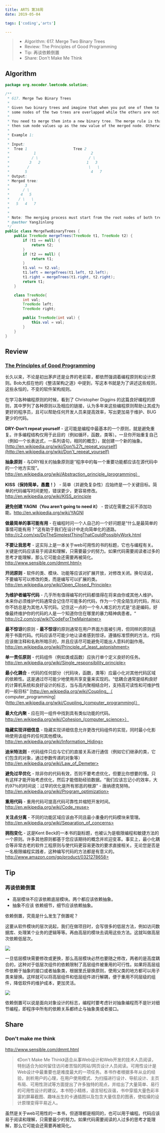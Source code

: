 ```yaml
---
title: ARTS 第38周
date: 2019-05-04

tags: ['coding','arts']

---
```


> - Algorithm: 617. Merge Two Binary Trees
> - Review: The Principles of Good Programming
> - Tip: 再谈依赖倒置
> - Share: Don't Make Me Think

## Algorithm

```java
package org.nocoder.leetcode.solution;

/**
 * 617. Merge Two Binary Trees
 *
 * Given two binary trees and imagine that when you put one of them to cover the other,
 * some nodes of the two trees are overlapped while the others are not.
 *
 * You need to merge them into a new binary tree. The merge rule is that if two nodes overlap,
 * then sum node values up as the new value of the merged node. Otherwise, the NOT null node will be used as the node of new tree.
 *
 * Example 1:
 *
 * Input:
 * 	Tree 1                     Tree 2
 *           1                         2
 *          / \                       / \
 *         3   2                     1   3
 *        /                           \   \
 *       5                             4   7
 * Output:
 * Merged tree:
 * 	     3
 * 	    / \
 * 	   4   5
 * 	  / \   \
 * 	 5   4   7
 *
 *
 * Note: The merging process must start from the root nodes of both trees.
 * @author YangJinlong
 */
public class MergeTwoBinaryTrees {
    public TreeNode mergeTrees(TreeNode t1, TreeNode t2) {
        if (t1 == null) {
            return t2;
        }
        if (t2 == null) {
            return t1;
        }
        t1.val += t2.val;
        t1.left = mergeTrees(t1.left, t2.left);
        t1.right = mergeTrees(t1.right, t2.right);
        return t1;
    }

    class TreeNode{
        int val;
        TreeNode left;
        TreeNode right;

        public TreeNode(int val) {
            this.val = val;
        }
    }
}
```


## Review

### [The Principles of Good Programming](https://www.artima.com/weblogs/viewpost.jsp?thread=331531)

长久以来，不论是初出茅庐还是业界的老前辈，都依然强调着编程原则和设计原则。Bob大叔在他的《整洁架构之道》中提到，写这本书就是为了讲述这些规则，这些永恒的，不变的软件架构规则。

在学习各种编程原则的时候，看到了 Christopher Diggins 的这篇良好编程的原则，其中罗列了各种原则以及相应的链接，认为多年来这些编程原则帮助让其成为更好的程序员，且可以帮助任何开发人员来提高效率，写出更加易于维护、BUG更少的代码。

**DRY-Don‘t repeat yourself** - 这可能是编程中最基本的一个原则，就是避免重复。许多编程结构仅用于此目的（例如循环，函数，类等）。一旦你开始重复自己（例如一个长表达式，一系列语句，相同的概念），就创建一个新的抽象。 [http://en.wikipedia.org/wiki/Don%27t_repeat_yourself](http://en.wikipedia.org/wiki/Don't_repeat_yourself)

**抽象原则** - 与DRY相关的抽象原则是“程序中的每一个重要功能都应该在源代码中的一个地方实现”。http://en.wikipedia.org/wiki/Abstraction_principle_(programming）

**KISS（保持简单，愚蠢！）** - 简单（并避免复杂性）应始终是一个关键目标。简单的代码编写时间更短，错误更少，更容易修改。 http://en.wikipedia.org/wiki/KISS_principle

**避免创建 YAGNI（You aren‘t going to need it）** - 尝试在需要之前不添加功能。http://en.wikipedia.org/wiki/YAGNI

**做最简单的事可能有用** - 在编程时问一个人自己的一个好问题是“什么是最简单的事情可能有用？”这有助于我们在设计中走向简单化的道路。http://c2.com/xp/DoTheSimplestThingThatCouldPossiblyWork.html

**不要让我思考** - 这实际上是一本关于web可用性的书的标题，它也与编程有关。关键是代码应该易于阅读和理解，只需要最少的努力。如果代码需要阅读者过多的思考才能理解，那么它可能会还需要再被简化。 http://www.sensible.com/dmmt.html>

**开闭原则** - 软件的类、模块、功能等应该对扩展开放，对修改关闭。换句话说，不要编写可以修改的类，而是编写可以扩展的类。http://en.wikipedia.org/wiki/Open_Closed_Principle>

**为维护者编写代码** - 几乎所有值得编写的代码都值得在将来由你或其他人维护。未来你必须维护代码通常会记住尽可能多的代码，作为一个完全陌生的代码，所以你不妨总是为其他人写代码。记住这一点的一个令人难忘的方式是“总是编码，好像最终维护你的代码的人是一个知道你住在哪里的暴力精神病患者。“ http://c2.com/cgi/wiki?CodeForTheMaintainer>

**最不惊讶**的原则 - **最不惊讶**的原则通常在用户界面方面被引用，但同样的原则适用于书面代码。代码应该尽可能少地让读者感到惊讶。遵循标准惯例的方法，代码应该做注释和名称所暗示的，并且应该尽可能避免可能出人意料的副作用。 http://en.wikipedia.org/wiki/Principle_of_least_astonishment>

**单一责任原则** - 代码组件（例如类或函数）应执行单个定义良好的任务。 http://en.wikipedia.org/wiki/Single_responsibility_principle>

**最小化耦合** - 代码的任何部分（代码块，函数，类等）应最小化对其他代码区域的依赖性。这是通过尽可能少地使用共享变量来实现的。“低耦合通常是结构良好的计算机系统和良好设计的标志，当与高内聚相结合时，支持高可读性和可维护性的一般目标” [http://en.wikipedia.org/wiki/Coupling_（ computer_programming](http://en.wikipedia.org/wiki/Coupling_(computer_programming)）

**最大化内聚** - 应在同一组件中找到具有类似功能的代码。 http://en.wikipedia.org/wiki/Cohesion_(computer_science>）

**隐藏实现详细信息** - 隐藏实现详细信息允许更改代码组件的实现，同时最小化影响使用该组件的任何其他模块。 http://en.wikipedia.org/wiki/Information_Hiding>

**迪米特法则** - 代码组件只应与它们的直接关系进行通信（例如它们继承的类，它们包含的对象，通过参数传递的对象等） http://en.wikipedia.org/wiki/Law_of_Demeter>

**避免过早优化** - 除非你的代码有效，否则不要考虑优化，但要比你想要的慢。只有这样才能开始考虑优化，然后才能借助经验数据。“我们应该忘记小的效率，大约97％的时间说：过早的优化是所有邪恶的根源” - 唐纳德克努特。 http://en.wikipedia.org/wiki/Program_optimization>

**重用代码** - 重用代码可提高代码可靠性并缩短开发时间。 http://en.wikipedia.org/wiki/Code_reuse>

**关注点分离** - 不同的功能区域应该由不同且最小重叠的代码模块来管理。 http://en.wikipedia.org/wiki/Separation_of_concerns>

**拥抱变化** - 这是Kent Beck的一本书的副标题，也被认为是极限编程和敏捷方法的一个原则。许多其他原则都基于您应该期待的概念并欢迎变革。事实上，最小化耦合等非常古老的软件工程原则与使代码更容易更改的要求直接相关。无论您是否是一名极限编程实践者，这种编写代码的方法都是有意义的。http://www.amazon.com/gp/product/0321278658>

## Tip

### 再谈依赖倒置

- 高层模块不应该依赖底层模块。两个都应该依赖抽象。
- 抽象不应该 依赖细节，细节应该依赖抽象。

依赖倒置，究竟是什么发生了倒置呢？

这要从软件模块的层次说起，我们在做项目时，会写很多的低层方法，例如访问数据库、处理某个业务的逻辑等等。再由高层的模块去调用这些方法。这就叫做高层次依赖低层次。

![](./images/images/高层依赖低层.png)

一旦低层模块需要修改或更换，那么高层模块必然也要随之修改，两者的是高度耦合的，这种对于低层次组件的依赖限制了高层组件被重用的可行性。如果将高层组件依赖于抽象的接口或者抽象类，根据里氏替换原则，使用父类的地方都可以用子类来替换。这样就可以将高层组件和低层组件进行解耦，便于重用不同层级的组件，降低软件的维护成本，更加灵活。

![](./images/images/依赖倒置-高层依赖接口.png)

依赖倒置可以说是面向对象设计的标志，编程时要考虑针对抽象编程而不是针对细节编程，即程序中所有的依赖关系都终止与抽象类或者接口。


## Share

### Don't make me think

http://www.sensible.com/dmmt.html

> 《Don't Make Me Think》适合从事Web设计和Web开发的技术人员阅读，特别适合为如何留住访问者苦恼的网站/网页设计人员阅读。可用性设计是Web设计中最重要也是难度最大的一项任务。本书作者根据多年从业的经验，剖析用户的心理，在用户使用模式、为扫描进行设计、导航设计、主页布局、可用性测试等方面提出了许多独特的观点，并给出了大量简单、易行的可用性设计的建议。本书短小精练，语言轻松诙谐，书中穿插大量色彩丰富的屏幕截图、趣味丛生的卡通插图以及包含大量信息的图表，使枯燥的设计原理变得平易近人。

虽然是关于web可用性的一本书，但道理都是相同的，也可以用于编程。代码应该易于阅读和理解，只需要最少的努力。如果代码需要阅读的人过多的思考才能理解，那么它可能会还需要再被简化。